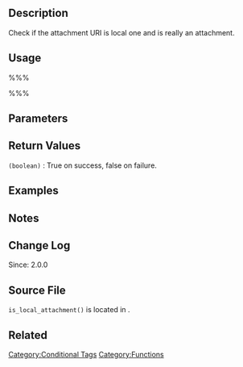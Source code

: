 {{Languages|
{{en|Function Reference/is_local_attachment}}
{{it|Riferimento funzioni/is_local_attachment}}
{{ja|関数リファレンス/is local attachment}}
}}

== Description ==
Check if the attachment URI is local one and is really an attachment. 

== Usage ==
%%%<?php is_local_attachment( $url ) ?>%%%

== Parameters ==
{{Parameter|$url|string|URL to check}}

== Return Values ==
; <tt>(boolean)</tt> : True on success, false on failure.

== Examples ==
<!-- Need creative examples. Feel free to link to external examples. -->

== Notes ==

== Change Log ==
Since: 2.0.0

== Source File ==
<!-- Need links to current source code files -->
<tt>is_local_attachment()</tt> is located in {{Trac|wp-includes/post.php}}.

==Related==

{{Conditional Tags}}

{{Tag Footer}}

[[Category:Conditional Tags]]
[[Category:Functions]]